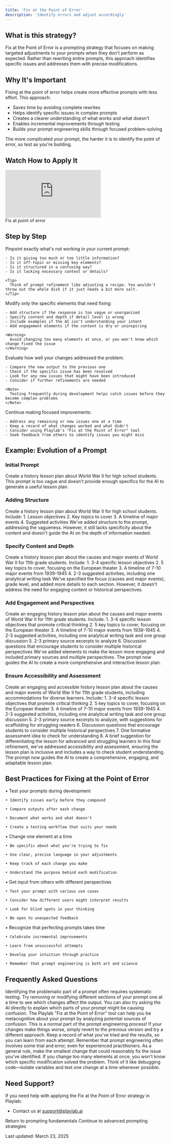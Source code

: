 ```yaml
---
title: 'Fix at the Point of Error'
description: 'Identify errors and adjust accordingly'
---
```


## <Icon icon="circle-question" size="24" className="inline-block align-text-bottom" /> What is this strategy?

Fix at the Point of Error is a prompting strategy that focuses on making targeted adjustments to your prompts when they don't perform as expected. Rather than rewriting entire prompts, this approach identifies specific issues and addresses them with precise modifications.

## <Icon icon="lightbulb" size="24" className="inline-block align-text-bottom" /> Why It's Important

Fixing at the point of error helps create more effective prompts with less effort. This approach:

* Saves time by avoiding complete rewrites
* Helps identify specific issues in complex prompts
* Creates a clearer understanding of what works and what doesn't
* Enables incremental improvements through testing
* Builds your prompt engineering skills through focused problem-solving

<Note>
  The more complicated your prompt, the harder it is to identify the point of error, so test as you're building.
</Note>

## <Icon icon="video" size="24" className="inline-block align-text-bottom" /> Watch How to Apply It

  <iframe 
    src="https://www.loom.com/embed/25191a9e6cee427c99bdbadc4ce1d619?sid=5c0e1688-784d-48f0-a4ce-6f20ed9cb4ee"
    frameborder="0" 
    webkitallowfullscreen 
    mozallowfullscreen 
    allowfullscreen 
    style={{ width: "100%", height: "400px" }}
  ></iframe>
  <figcaption>Fix at point of error</figcaption>

## <Icon icon="stairs" size="24" className="inline-block align-text-bottom" /> Step by Step

<Steps>
  <Step title="Identify the Specific Issue">
    Pinpoint exactly what's not working in your current prompt:
    
    - Is it giving too much or too little information?
    - Is it off-topic or missing key elements?
    - Is it structured in a confusing way?
    - Is it lacking necessary context or details?
    
    <Tip>
      Think of prompt refinement like adjusting a recipe. You wouldn't throw out the whole dish if it just needs a bit more salt.
    </Tip>
  </Step>
  
  <Step title="Make Targeted Adjustments">
    Modify only the specific elements that need fixing:
    
    - Add structure if the response is too vague or unorganized
    - Specify content and depth if detail level is wrong
    - Include examples if the AI isn't understanding your intent
    - Add engagement elements if the content is dry or uninspiring
    
    <Warning>
      Avoid changing too many elements at once, or you won't know which change fixed the issue
    </Warning>
  </Step>
  
  <Step title="Test Your Adjusted Prompt">
    Evaluate how well your changes addressed the problem:
    
    - Compare the new output to the previous one
    - Check if the specific issue has been resolved
    - Look for any new issues that might have been introduced
    - Consider if further refinements are needed
    
    <Note>
      Testing frequently during development helps catch issues before they become complex problems
    </Note>
  </Step>
  
  <Step title="Refine and Iterate">
    Continue making focused improvements:
    
    - Address any remaining or new issues one at a time
    - Keep a record of what changes worked and what didn't
    - Consider using Playlab's "Fix at the Point of Error" tool
    - Seek feedback from others to identify issues you might miss
  </Step>
</Steps>

## <Icon icon="timeline" size="24" className="inline-block align-text-bottom" /> Example: Evolution of a Prompt

### Initial Prompt
<Card title="Initial Prompt" icon="circle-minus" color="#f44336">
  Create a history lesson plan about World War II for high school students.
</Card>

<Note>
  This prompt is too vague and doesn't provide enough specifics for the AI to generate a useful lesson plan.
</Note>

### Adding Structure
<Card title="Adding Structure" icon="arrow-up-right" color="#FF9800">
  Create a history lesson plan about World War II for high school students. Include:
  1. Lesson objectives
  2. Key topics to cover
  3. A timeline of major events
  4. Suggested activities
</Card>

<Note>
  We've added structure to the prompt, addressing the vagueness. However, it still lacks specificity about the content and doesn't guide the AI on the depth of information needed.
</Note>

### Specify Content and Depth
<Card title="Specify Content and Depth" icon="arrow-up-right" color="#FF9800">
  Create a history lesson plan about the causes and major events of World War II for 11th grade students. Include:
  1. 3-4 specific lesson objectives
  2. 5 key topics to cover, focusing on the European theater
  3. A timeline of 7-10 major events from 1939-1945
  4. 2-3 suggested activities, including one analytical writing task
</Card>

<Note>
  We've specified the focus (causes and major events), grade level, and added more details to each section. However, it doesn't address the need for engaging content or historical perspectives.
</Note>

### Add Engagement and Perspectives
<Card title="Add Engagement and Perspectives" icon="arrow-up-right" color="#FF9800">
  Create an engaging history lesson plan about the causes and major events of World War II for 11th grade students. Include:
  1. 3-4 specific lesson objectives that promote critical thinking
  2. 5 key topics to cover, focusing on the European theater
  3. A timeline of 7-10 major events from 1939-1945
  4. 2-3 suggested activities, including one analytical writing task and one group discussion
  5. 2-3 primary source excerpts to analyze
  6. Discussion questions that encourage students to consider multiple historical perspectives
</Card>

<Note>
  We've added elements to make the lesson more engaging and included primary sources and multiple perspectives. The prompt now guides the AI to create a more comprehensive and interactive lesson plan.
</Note>

### Ensure Accessibility and Assessment
<Card title="Ensure Accessibility and Assessment" icon="check" color="#4CAF50">
  Create an engaging and accessible history lesson plan about the causes and major events of World War II for 11th grade students, including accommodations for diverse learners. Include:
  1. 3-4 specific lesson objectives that promote critical thinking
  2. 5 key topics to cover, focusing on the European theater
  3. A timeline of 7-10 major events from 1939-1945
  4. 2-3 suggested activities, including one analytical writing task and one group discussion
  5. 2-3 primary source excerpts to analyze, with suggestions for scaffolding for struggling readers
  6. Discussion questions that encourage students to consider multiple historical perspectives
  7. One formative assessment idea to check for understanding
  8. A brief suggestion for differentiating the lesson for advanced and struggling learners
</Card>

<Note>
  In this final refinement, we've addressed accessibility and assessment, ensuring the lesson plan is inclusive and includes a way to check student understanding. The prompt now guides the AI to create a comprehensive, engaging, and adaptable lesson plan.
</Note>

## <Icon icon="binoculars" size="24" className="inline-block align-text-bottom" /> Best Practices for Fixing at the Point of Error
      
<CardGroup cols={2}>
  <Card title="Test Frequently" icon="vial" color="#4CAF50">
    • Test your prompts during development
    
    • Identify issues early before they compound
    
    • Compare outputs after each change
    
    • Document what works and what doesn't
    
    • Create a testing workflow that suits your needs
  </Card>
  <Card title="Make Targeted Adjustments" icon="bullseye-arrow" color="#2196F3">
    • Change one element at a time
    
    • Be specific about what you're trying to fix
    
    • Use clear, precise language in your adjustments
    
    • Keep track of each change you make
    
    • Understand the purpose behind each modification
  </Card>
  <Card title="Seek Diverse Feedback" icon="comments" color="#FF9800">
    • Get input from others with different perspectives
    
    • Test your prompt with various use cases
    
    • Consider how different users might interpret results
    
    • Look for blind spots in your thinking
    
    • Be open to unexpected feedback
  </Card>
  <Card title="Be Patient and Persistent" icon="hands-holding-diamond" color="#9C27B0">
    • Recognize that perfecting prompts takes time
    
    • Celebrate incremental improvements
    
    • Learn from unsuccessful attempts
    
    • Develop your intuition through practice
    
    • Remember that prompt engineering is both art and science
  </Card>
</CardGroup>

## <Icon icon="circle-question" size="24" className="inline-block align-text-bottom" /> Frequently Asked Questions

<Accordion title="How do I know which part of my prompt is causing the problem?">
  Identifying the problematic part of a prompt often requires systematic testing. Try removing or modifying different sections of your prompt one at a time to see which changes affect the output. You can also try asking the AI directly to explain which parts of your prompt might be causing confusion. The Playlab "Fix at the Point of Error" tool can help you be metacognitive about your prompt by analyzing potential sources of confusion.
</Accordion>

<Accordion title="What if my changes make the output worse instead of better?">
  This is a normal part of the prompt engineering process! If your changes make things worse, simply revert to the previous version and try a different approach. Keep a record of what you've tried and the results, so you can learn from each attempt. Remember that prompt engineering often involves some trial and error, even for experienced practitioners.
</Accordion>

<Accordion title="How small should my changes be when fixing a prompt?">
  As a general rule, make the smallest change that could reasonably fix the issue you've identified. If you change too many elements at once, you won't know which specific modification solved the problem. Think of it like debugging code—isolate variables and test one change at a time whenever possible.
</Accordion>

## <Icon icon="bullhorn" size="24" className="inline-block align-text-bottom" /> Need Support?

If you need help with applying the Fix at the Point of Error strategy in Playlab:

* Contact us at [support@playlab.ai](mailto:support@playlab.ai)

<CardGroup className="mt-12 mb-8">
  <Card title="Back to Prompting Basics" icon="arrow-left" href="/prompting/basics" iconType="duotone">
    Return to prompting fundamentals
  </Card>
  <Card title="Move on to Advanced Prompting" icon="arrow-right" href="/prompting/advanced/intro" iconType="duotone">
    Continue to advanced prompting strategies
  </Card>
</CardGroup>

Last updated: March 23, 2025